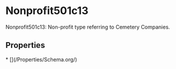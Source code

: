 
# Nonprofit501c13

Nonprofit501c13: Non-profit type referring to Cemetery Companies.

## Properties

<Grid>
* [](/Properties/Schema.org/)

</Grid>

